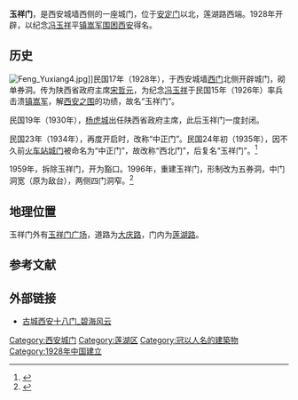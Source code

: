 '''玉祥门'''，是西安城墙西侧的一座城门，位于[[安定门|安定门]]以北，莲湖路西端。1928年开辟，以纪念[[冯玉祥|冯玉祥]]平[[刘镇华|镇嵩军]][[二虎守长安|围困西安]]得名。 

== 历史 ==

[[File:Feng_Yuxiang4.jpg|thumb]]]]民国17年（1928年），于西安城墙[[安定门|西门]]北侧开辟城门，砌单券洞。传为陕西省政府主席[[宋哲元|宋哲元]]，为纪念[[冯玉祥|冯玉祥]]于民国15年（1926年）率兵击溃[[刘镇华|镇嵩军]]，解[[二虎守长安|西安之围]]的功绩，故名“玉祥门”。

民国19年（1930年），[[杨虎城|杨虎城]]出任陕西省政府主席，此后玉祥门一度封闭。

民国23年（1934年），再度开启时，改称“中正门”。民国24年初（1935年），因不久前[[解放门_(西安)|火车站城门]]被命名为“中正门”，故改称“西北门”，后复名“玉祥门”。<ref>{{cite book |author=西安市地方志办公室 |date=2012年11月第1版 |edition= |title=民国西安词典 |url=http://xadfz.xa.gov.cn/difangzhinew/muluFrame.jsp?bookname=minguo_xian_cidian |location=西安 |publisher=陕西人民出版社 |page=58-59 |isbn=978-7-224-10402-8 |author-link= |access-date=2019-01-31 |archive-url=https://web.archive.org/web/20190131201332/http://xadfz.xa.gov.cn/difangzhinew/muluFrame.jsp?bookname=minguo_xian_cidian |archive-date=2019-01-31 |dead-url=yes }}</ref>

1959年，拆除玉祥门，开为豁口。1996年，重建玉祥门，形制改为五券洞，中门洞宽（原为敌台），两侧四门洞窄。<ref>{{cite web | url = https://mp.weixin.qq.com/s/GrJAZ4BPpJo9W7LGRFOJSw | format =  | title = 古城西安十八门 | author = 碧海风 | date = 2019-01-31 | website =  | publisher = 碧海风云 | access-date =  | quote =  | archive-date = 2019-10-30 | archive-url = https://web.archive.org/web/20191030060223/https://mp.weixin.qq.com/s/GrJAZ4BPpJo9W7LGRFOJSw | dead-url = no }}</ref>

== 地理位置 ==

玉祥门外有[[玉祥门广场|玉祥门广场]]，道路为[[大庆路|大庆路]]，门内为[[莲湖路|莲湖路]]。

== 参考文献 ==
{{reflist}}

== 外部链接 ==
* [https://mp.weixin.qq.com/s/GrJAZ4BPpJo9W7LGRFOJSw 古城西安十八门_碧海风云]{{Wayback|url=https://mp.weixin.qq.com/s/GrJAZ4BPpJo9W7LGRFOJSw |date=20191030060223 }}

{{西安城门}}

{{Chinese building-stub}}

[[Category:西安城门|Category:西安城门]]
[[Category:莲湖区|Category:莲湖区]]
[[Category:冠以人名的建築物|Category:冠以人名的建築物]]
[[Category:1928年中国建立|Category:1928年中国建立]]